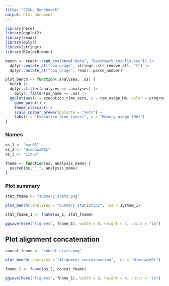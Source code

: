 ---
title: "SEGUL Benchmark"
output: html_document
---

```{r}
library(here)
library(ggplot2)
library(readr)
library(dplyr)
library(stringr)
library(RColorBrewer)
```


```{r}
bench <- readr::read_csv(here("data", "benchmark_results.csv")) |>
  dplyr::mutate_at("cpu_usage", stringr::str_remove_all, "%") |>
  dplyr::mutate_at("cpu_usage", readr::parse_number)
```

```{r}
plot_bench <- function(.analyses, .os) {
  bench |>
  dplyr::filter(analyses == .analyses) |>
    dplyr::filter(os_name == .os) |>
  ggplot(aes(x = execution_time_secs, y = ram_usage_Mb, color = programs, shape = datasets)) +
    geom_point() +
    theme_classic() +
    scale_colour_brewer(palette = "Set1") +
    labs(x = "Execution time (secs)", y = "Memory usage (Mb)")
}

```

### Names

```{r}
os_1 <- "macOS"
os_2 <- "WindowsWSL"
os_3 <- "Linux"

fname <- function(os, analysis_name) {
  paste0(os, "_", analysis_name)
}
```


### Plot summary

```{r}
stat_fname <- "summary_stats.png"

plot_bench(.analyses = "Summary statistics", .os = system_1)

stat_fname_1 <- fname(os_1, stat_fname)

ggsave(here("figures", fname_1), width = 8, height = 4, units = "in")
```

## Plot alignment concatenation

```{r}
concat_fname <- "concat_stats.png"

plot_bench(.analyses = "Alignment concatenation", .os = "WindowsWSL")

fname_1 <- fname(os_2, concat_fname)

ggsave(here("figures", fname_1), width = 8, height = 4, units = "in")
```

